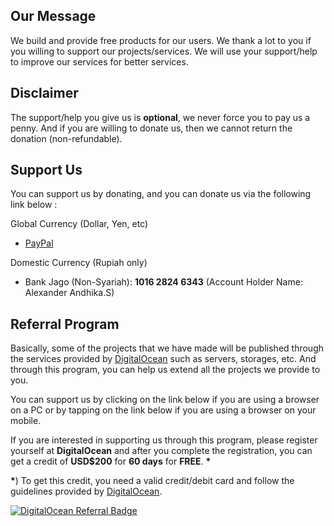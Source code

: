 ## Our Message
We build and provide free products for our users. We thank a lot to you if you willing to support our projects/services. We will use your support/help to improve our services for better services.

## Disclaimer
The support/help you give us is **optional**, we never force you to pay us a penny. And if you are willing to donate us, then we cannot return the donation (non-refundable).

## Support Us
You can support us by donating, and you can donate us via the following link below : 

Global Currency (Dollar, Yen, etc)
- [PayPal](https://paypal.me/hypeidn)

Domestic Currency (Rupiah only)
- Bank Jago (Non-Syariah): **1016 2824 6343** (Account Holder Name: Alexander Andhika.S)

## Referral Program
Basically, some of the projects that we have made will be published through the services provided by [DigitalOcean](https://www.digitalocean.com) such as servers, storages, etc.
And through this program, you can help us extend all the projects we provide to you.

You can support us by clicking on the link below if you are using a browser on a PC or by tapping on the link below if you are using a browser on your mobile.

If you are interested in supporting us through this program, please register yourself at **DigitalOcean** and after you complete the registration, you can get a credit of **USD$200** for **60 days** for **FREE**. **\***

**\***) To get this credit, you need a valid credit/debit card and follow the guidelines provided by [DigitalOcean](https://www.digitalocean.com).

[![DigitalOcean Referral Badge](https://web-platforms.sfo2.cdn.digitaloceanspaces.com/WWW/Badge%201.svg)](https://www.digitalocean.com/?refcode=39bea5dce091&utm_campaign=Referral_Invite&utm_medium=Referral_Program&utm_source=badge)
